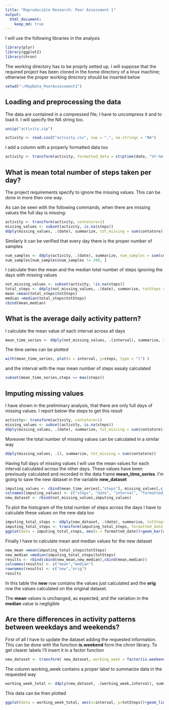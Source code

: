 ```yaml
---
title: "Reproducible Research: Peer Assessment 1"
output: 
  html_document:
    keep_md: true
---
```


I will use the following libraries in the analysis 

```r
library(plyr)
library(ggplot2)
library(chron)
```

The working directory has to be proprly setted up. I will suppose that the required project has been cloned in the home 
directory of a linux machine; otherwise the proper working directory should be inserted below

```r
setwd("~/RepData_PeerAssessment1")
```

## Loading and preprocessing the data
The data are contained in a compressed file; I have to uncompress it and to load it. I will specify the NA string too.

```r
unzip("activity.zip")

activity <- read.csv2("activity.csv", sep = ",", na.strings = "NA")
```

I add a column with a properly formatted data too
```r
activity <- transform(activity, formatted_data = strptime(date, "%Y-%m-%d"))
```

## What is mean total number of steps taken per day?
The project requirements specify to ignore the missing values. This can be done in more then one way.

As can be seen with the following commands, when there are missing values the full day is missing:

```r
activity <- transform(activity, contatore=1)
missing_values <- subset(activity, is.na(steps))
ddply(missing_values, .(date), summarize, tot_missing = sum(contatore))
```
Similarly it can be verified that every day there is the proper number of samples 

```r
num_samples <- ddply(activity, .(date), summarize, num_samples = sum(contatore))
num_samples[num_samples$num_samples != 288, ]
```

I calculate then the mean and the median total number of steps ignoring the days with missing values

```r
not_missing_values <- subset(activity, !is.na(steps))
total_steps <- ddply(not_missing_values, .(date), summarise, totSteps = sum(steps))
mean =mean(total_steps$totSteps)
median =median(total_steps$totSteps)
cbind(mean,median)
```

## What is the average daily activity pattern?
I calculate the mean value of each interval across all days
```r
mean_time_series <- ddply(not_missing_values, .(interval), summarise, steps = mean(steps))
```

The time series can be plotted
```r
with(mean_time_series, plot(x = interval, y=steps, type = "l") )
```

and the interval with the max mean number of steps easaly calculated
```r
subset(mean_time_series,steps == max(steps))
```

## Imputing missing values

I have  shown in the preliminary analysis, that there are only full days of missing values. I report below the steps to get this result

```r
activity<- transform(activity, contatore=1)
missing_values <- subset(activity, is.na(steps))
ddply(missing_values, .(date), summarize, tot_missing = sum(contatore))
```
Moreover the total number of missing values can be calculated in a similar way
```r
ddply(missing_values, .(), summarize, tot_missing = sum(contatore))
```

Having full days of missing values I will use the mean values for each interval calculated across the other days. These values have been previously calculated and recorded in the data frame **mean_time_series**. I'm going to save the new dataset in the variable **new_dataset**

```r
imputing_values <- cbind(mean_time_series[,"steps"], missing_values[,c("date", "interval", "formatted_data","contatore")])
colnames(imputing_values) <- c("steps", "date", "interval", "formatted_data", "contatore")
new_dataset <- rbind(not_missing_values,imputing_values)
```

To plot the histogram of the total number of steps across the days I have to calculate these values on the new data too

```r
imputing_total_steps <- ddply(new_dataset, .(date), summarise, totSteps = sum(steps))
imputing_total_steps <- transform(imputing_total_steps, formatted_date = strptime(date, "%Y-%m-%d"))
ggplot(data = imputing_total_steps, aes(x = formatted_date))+geom_bar(aes(y=totSteps),stat ="identity")+ylab("Number of steps")+xlab("date")
```

Finally I have to calculate mean and median values for the new dataset

```r
new_mean =mean(imputing_total_steps$totSteps)
new_median =median(imputing_total_steps$totSteps)
results <- rbind(cbind(new_mean,new_median),cbind(mean,median))
colnames(results) <- c("mean","median")
rownames(results) <- c("new","orig")
results
```
In this table the **new** row contains the values just calculated and the **orig** row the values calculated on the original dataset.

The **mean** values is unchanged, as expected, and the variation in the **median** value is negligible

## Are there differences in activity patterns between weekdays and weekends?

First of all I have to update the dataset adding the requested information. This can be done with the function **is.weekend** form the *chron* library. To get clearer labels I'll insert it in a factor function
```r
new_dataset <- transform( new_dataset, working_week = factor(is.weekend(formatted_data), levels=c(TRUE, FALSE), labels=c('weekend', 'weekday')) )
```
 
The column working_week contains a proper label to summarize data in the requested way
```r
working_week_total <- ddply(new_dataset, .(working_week,interval), summarise, totSteps = sum(steps))
```

This data can be then plotted
```r
ggplot(data = working_week_total, aes(x=interval, y=totSteps))+geom_line()+facet_grid(working_week~.)+ylab("Number of Steps")+xlab("Interval")
```